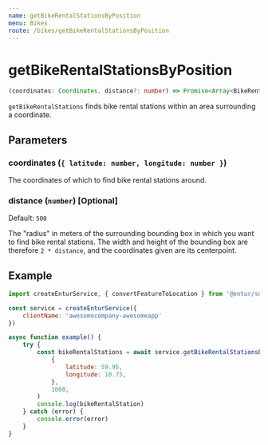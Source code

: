 ```yaml
---
name: getBikeRentalStationsByPosition
menu: Bikes
route: /bikes/getBikeRentalStationsByPosition
---
```


# getBikeRentalStationsByPosition

```typescript
(coordinates: Coordinates, distance?: number) => Promise<Array<BikeRentalStation>>
```

`getBikeRentalStations` finds bike rental stations within an area surrounding a coordinate.

## Parameters

### coordinates (`{ latitude: number, longitude: number }`)
The coordinates of which to find bike rental stations around.

### distance (`number`) [Optional]
Default: `500`

The "radius" in meters of the surrounding bounding box in which you want to find bike rental stations.
The width and height of the bounding box are therefore `2 * distance`, and the coordinates given are its centerpoint.

## Example

```javascript
import createEnturService, { convertFeatureToLocation } from '@entur/sdk'

const service = createEnturService({
    clientName: 'awesomecompany-awesomeapp'
})

async function example() {
    try {
        const bikeRentalStations = await service.getBikeRentalStationsByPosition(
            {
                latitude: 59.95,
                longitude: 10.75,
            },
            1000,
        )
        console.log(bikeRentalStation)
    } catch (error) {
        console.error(error)
    }
}
```
